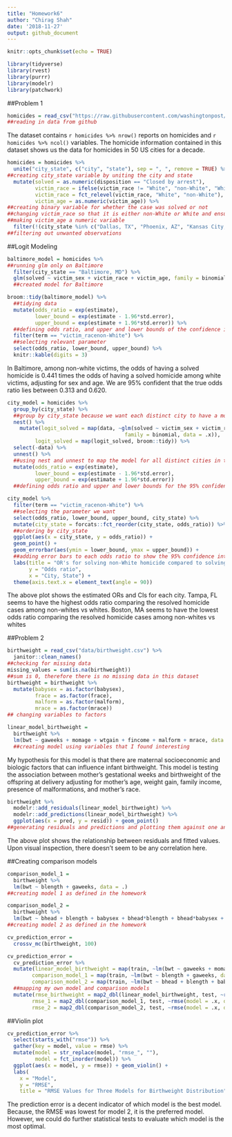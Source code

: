 ```yaml
---
title: "Homework6"
author: "Chirag Shah"
date: '2018-11-27'
output: github_document
---
```


```r
knitr::opts_chunk$set(echo = TRUE)
```

```r
library(tidyverse)
library(rvest)
library(purrr)
library(modelr)
library(patchwork)
```

##Problem 1

```r
homicides = read_csv("https://raw.githubusercontent.com/washingtonpost/data-homicides/master/homicide-data.csv")
##reading in data from github 
```

The dataset contains `r homicides %>% nrow() ` reports on homicides and `r homicides %>% ncol() ` variables. The homicide information contained in this dataset shows us the data for homicides in 50 US cities for a decade. 

```r
homicides = homicides %>% 
  unite("city_state", c("city", "state"), sep = ", ", remove = TRUE) %>% 
##creating city_state variable by uniting the city and state 
  mutate(solved = as.numeric(disposition == "Closed by arrest"), 
         victim_race = ifelse(victim_race != "White", "non-White", "White"),  
         victim_race = fct_relevel(victim_race, "White", "non-White"),
         victim_age = as.numeric(victim_age)) %>% 
##creating binary variable for whether the case was solved or not
##changing victim_race so that it is either non-White or White and ensuring White is the reference group
##making victim_age a numeric variable
  filter(!(city_state %in% c("Dallas, TX", "Phoenix, AZ", "Kansas City, MO", "Tulsa, AL")))
##filtering out unwanted observations
```

##Logit Modeling

```r
baltimore_model = homicides %>% 
##running glm only on Baltimore
  filter(city_state == "Baltimore, MD") %>% 
  glm(solved ~ victim_sex + victim_race + victim_age, family = binomial, data = .)
  ##created model for Baltimore

broom::tidy(baltimore_model) %>% 
  ##tidying data
  mutate(odds_ratio = exp(estimate), 
         lower_bound = exp(estimate - 1.96*std.error), 
         upper_bound = exp(estimate + 1.96*std.error)) %>% 
  ##defining odds ratio, and upper and lower bounds of the confidence interval
  filter(term == "victim_racenon-White") %>% 
  ##selecting relevant parameter
  select(odds_ratio, lower_bound, upper_bound) %>% 
  knitr::kable(digits = 3)
```

In Baltimore, among non-white victims, the odds of having a solved homicide is 0.441 times the odds of having a solved homicide among white victims, adjusting for sex and age. We are 95% confident that the true odds ratio lies between 0.313 and 0.620.

```r
city_model = homicides %>% 
  group_by(city_state) %>% 
  ##group by city_state because we want each distinct city to have a model
  nest() %>% 
    mutate(logit_solved = map(data, ~glm(solved ~ victim_sex + victim_race + victim_age, 
                                      family = binomial, data = .x)), 
         logit_solved = map(logit_solved, broom::tidy)) %>% 
  select(-data) %>% 
  unnest() %>% 
  ##using nest and unnest to map the model for all distinct cities in the dataset
  mutate(odds_ratio = exp(estimate), 
         lower_bound = exp(estimate - 1.96*std.error), 
         upper_bound = exp(estimate + 1.96*std.error))
  ##defining odds ratio and upper and lower bounds for the 95% confidence interval
```

```r
city_model %>% 
  filter(term == "victim_racenon-White") %>% 
  ##selecting the parameter we want
  select(odds_ratio, lower_bound, upper_bound, city_state) %>% 
  mutate(city_state = forcats::fct_reorder(city_state, odds_ratio)) %>% 
  ##ordering by city_state
  ggplot(aes(x = city_state, y = odds_ratio)) + 
  geom_point() + 
  geom_errorbar(aes(ymin = lower_bound, ymax = upper_bound)) + 
  ##adding error bars to each odds ratio to show the 95% confidence interval for the odds ratio
  labs(title = "OR's for solving non-White homicide compared to solving a White homicide in different cities", 
       y = "Odds ratio", 
       x = "City, State") +
  theme(axis.text.x = element_text(angle = 90))
```

The above plot shows the estimated ORs and CIs for each city. Tampa, FL seems to have the highest odds ratio comparing the resolved homicide cases among non-whites vs whites. Boston, MA seems to have the lowest odds ratio comparing the resolved homicide cases among non-whites vs whites

##Problem 2

```r
birthweight = read_csv("data/birthweight.csv") %>% 
  janitor::clean_names()
##checking for missing data
missing_values = sum(is.na(birthweight))
##sum is 0, therefore there is no missing data in this dataset
birthweight = birthweight %>% 
  mutate(babysex = as.factor(babysex), 
         frace = as.factor(frace), 
         malform = as.factor(malform), 
         mrace = as.factor(mrace))
## changing variables to factors
```

```r
linear_model_birthweight = 
  birthweight %>% 
  lm(bwt ~ gaweeks + momage + wtgain + fincome + malform + mrace, data = .)
  ##creating model using variables that I found interesting
```

My hypothesis for this model is that  there are maternal socioeconomic and biologic factors that can influence infant birthweight. This model is testing the association between mother's gestational weeks and birthweight of the offspring  at delivery adjusting for mother's age, weight gain, family income, presence of malformations, and mother's race.

```r
birthweight %>% 
  modelr::add_residuals(linear_model_birthweight) %>% 
  modelr::add_predictions(linear_model_birthweight) %>% 
  ggplot(aes(x = pred, y = resid)) + geom_point()
##generating residuals and predictions and plotting them against one another 
```
The above plot shows the relationship between residuals and fitted values. Upon visual inspection, there doesn't seem to be any correlation here.

##Creating comparison models

```r
comparison_model_1 =
  birthweight %>% 
  lm(bwt ~ blength + gaweeks, data = .)
##creating model 1 as defined in the homework

comparison_model_2 = 
  birthweight %>% 
  lm(bwt ~ bhead + blength + babysex + bhead*blength + bhead*babysex + blength*babysex + bhead*blength*babysex, data = .)
##creating model 2 as defined in the homework

cv_prediction_error = 
  crossv_mc(birthweight, 100)

cv_prediction_error = 
  cv_prediction_error %>% 
  mutate(linear_model_birthweight = map(train, ~lm(bwt ~ gaweeks + momage + wtgain + fincome + malform + mrace, data = .)),
        comparison_model_1 = map(train, ~lm(bwt ~ blength + gaweeks, data = .x)),
        comparison_model_2 = map(train, ~lm(bwt ~ bhead + blength + babysex + bhead*blength + bhead*babysex + blength*babysex + bhead*blength*babysex, data = .x))) %>% 
  ##mapping my own model and comparison models 
  mutate(rmse_birthweight = map2_dbl(linear_model_birthweight, test, ~rmse(model = .x, data = .y)),
        rmse_1 = map2_dbl(comparison_model_1, test, ~rmse(model = .x, data = .y)),
        rmse_2 = map2_dbl(comparison_model_2, test, ~rmse(model = .x, data = .y)))
```

##Violin plot

```r
cv_prediction_error %>% 
  select(starts_with("rmse")) %>% 
  gather(key = model, value = rmse) %>% 
  mutate(model = str_replace(model, "rmse_", ""),
         model = fct_inorder(model)) %>% 
  ggplot(aes(x = model, y = rmse)) + geom_violin() +
  labs(
    x = "Model", 
    y = "RMSE", 
    title = "RMSE Values for Three Models for Birthweight Distribution")
```

The prediction error is a decent indicator of which model is the best model. Because, the RMSE was lowest for model 2, it is the preferred model. However, we could do further statistical tests to evaluate which model is the most optimal.
